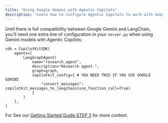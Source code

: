```yaml
---
title: "Using Google Gemini with Agentic Copilots"
description: "Learn how to configure Agentic Copilots to work with Google Gemini models."
---
```


Until there is full compatibility between Google Gemini and LangChain, you'll need one extra line of configuration in your `server.py` when using Gemini models with Agentic Copilots:

```
sdk = CopilotKitSDK(
    agents=[
        LangGraphAgent(
            name="research_agent",
            description="Research agent.",
            graph=graph,
            copilotkit_config={ # YOU NEED THIS IF YOU USE GOOGLE GEMINI
                "convert_messages": copilotkit_messages_to_langchain(use_function_call=True)
            }
        )
    ],
)
```

For See our [Getting Started Guide STEP 3](/coagents/getting-started) for more context.

